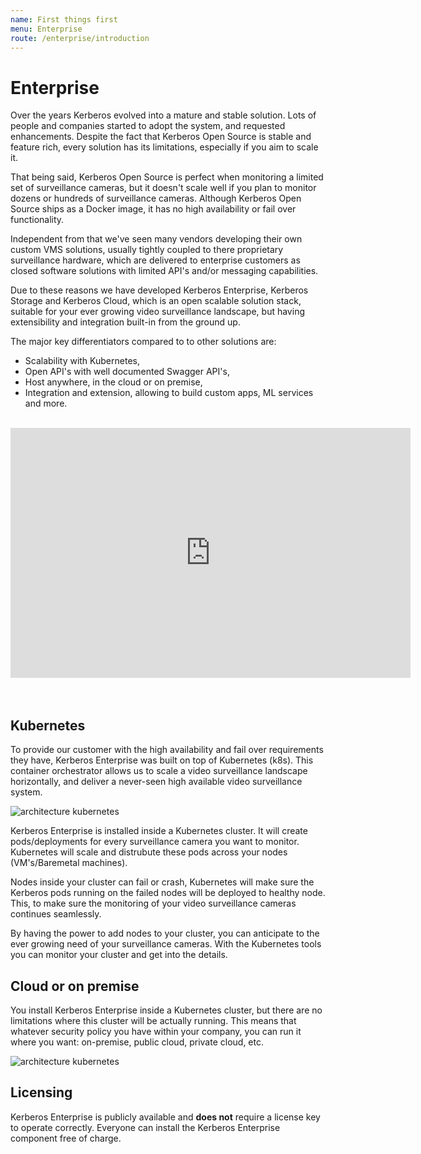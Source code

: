 ```yaml
---
name: First things first
menu: Enterprise
route: /enterprise/introduction
---
```


# Enterprise

Over the years Kerberos evolved into a mature and stable solution. Lots of people and companies started to adopt the system, and requested enhancements. Despite the fact that Kerberos Open Source is stable and feature rich, every
solution has its limitations, especially if you aim to scale it.

That being said, Kerberos Open Source is perfect when monitoring a limited set of surveillance cameras, but it doesn't scale well if you plan to monitor dozens or hundreds of surveillance cameras. Although Kerberos Open Source ships
as a Docker image, it has no high availability or fail over functionality.

Independent from that we've seen many vendors developing their own custom VMS solutions, usually tightly coupled to there proprietary surveillance hardware, which are delivered to enterprise customers as closed software solutions with limited API's and/or messaging capabilities.

Due to these reasons we have developed Kerberos Enterprise, Kerberos Storage and Kerberos Cloud, which is an open scalable solution stack, suitable for your ever growing video surveillance landscape, but having extensibility and integration built-in from the ground up.

The major key differentiators compared to to other solutions are:

  - Scalability with Kubernetes,
  - Open API's with well documented Swagger API's,
  - Host anywhere, in the cloud or on premise,
  - Integration and extension, allowing to build custom apps, ML services and more.

<br/>
<div class='embed-container'><iframe src="https://player.vimeo.com/video/405037695" width="640" height="400" frameborder="0" allow="autoplay; fullscreen" allowfullscreen></iframe></div>
<br/><br/>

## Kubernetes

To provide our customer with the high availability and fail over requirements they have, Kerberos Enterprise was built on top of Kubernetes (k8s). This container orchestrator allows us to scale a video surveillance landscape horizontally, and deliver a never-seen high available video surveillance system.

![architecture kubernetes](../../public/images/kerberos-agent-architecture-kubernetes.png)

Kerberos Enterprise is installed inside a Kubernetes cluster. It will create pods/deployments for every surveillance camera you want to monitor. Kubernetes will scale and distrubute these pods across your nodes (VM's/Baremetal machines).

Nodes inside your cluster can fail or crash, Kubernetes will make sure the Kerberos pods running on the failed nodes will be deployed to healthy node. This, to make sure the monitoring of your video surveillance cameras continues seamlessly.

By having the power to add nodes to your cluster, you can anticipate to the ever growing need of your surveillance cameras. With the Kubernetes tools you can monitor your cluster and get into the details.

## Cloud or on premise

You install Kerberos Enterprise inside a Kubernetes cluster, but there are no limitations where this cluster will be actually running. This means that whatever security policy you have within your company, you can run it where you want: on-premise, public cloud, private cloud, etc.

![architecture kubernetes](../../public/images/kerberos-agent-architecture-kubernetes-cloud.png)

## Licensing

Kerberos Enterprise is publicly available and **does not** require a license key to operate correctly. Everyone can install the Kerberos Enterprise component free of charge.
